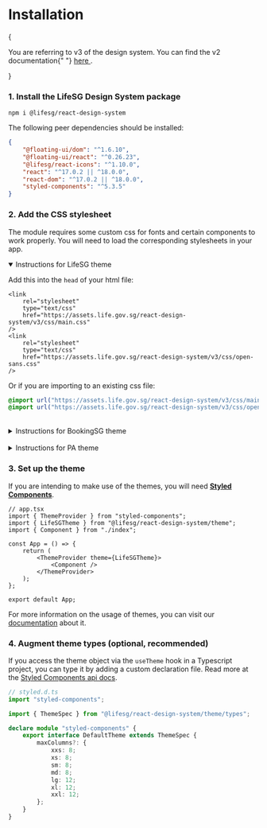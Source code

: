
<Meta title="Getting started/Installation" />

# Installation

<DocInfo type="warning">
    {
        <p>
            You are referring to v3 of the design system. You can find the v2
            documentation{" "}
            <a
                href="https://designsystem.life.gov.sg/react/v2/index.html"
                target="_blank"
            >
                here
            </a>
            .
        </p>
    }
</DocInfo>

### 1. Install the LifeSG Design System package

```
npm i @lifesg/react-design-system
```

The following peer dependencies should be installed:

```json
{
    "@floating-ui/dom": "^1.6.10",
    "@floating-ui/react": "^0.26.23",
    "@lifesg/react-icons": "^1.10.0",
    "react": "^17.0.2 || ^18.0.0",
    "react-dom": "^17.0.2 || ^18.0.0",
    "styled-components": "^5.3.5"
}
```

### 2. Add the CSS stylesheet

The module requires some custom css for fonts and certain components to work
properly. You will need to load the corresponding stylesheets in your app.

<details open name="css">

<summary>Instructions for LifeSG theme</summary>

Add this into the `head` of your html file:

```tsx
<link
    rel="stylesheet"
    type="text/css"
    href="https://assets.life.gov.sg/react-design-system/v3/css/main.css"
/>
<link
    rel="stylesheet"
    type="text/css"
    href="https://assets.life.gov.sg/react-design-system/v3/css/open-sans.css"
/>
```

Or if you are importing to an existing css file:

```css
@import url("https://assets.life.gov.sg/react-design-system/v3/css/main.css");
@import url("https://assets.life.gov.sg/react-design-system/v3/css/open-sans.css");
```

</details>

<br />

<details name="css">

<summary>Instructions for BookingSG theme</summary>

Add this into the `head` of your html file:

```html
<link
    rel="stylesheet"
    type="text/css"
    href="https://assets.life.gov.sg/react-design-system/v3/css/main.css"
/>
<link
    rel="stylesheet"
    type="text/css"
    href="https://assets.life.gov.sg/react-design-system/v3/css/plus-jakarta-sans.css"
/>
```

Or if you are importing to an existing css file:

```css
@import url("https://assets.life.gov.sg/react-design-system/v3/css/main.css");
@import url("https://assets.life.gov.sg/react-design-system/v3/css/plus-jakarta-sans.css");
```

</details>

<br />

<details name="css">

<summary>Instructions for PA theme</summary>

Add this into the `head` of your html file:

```html
<link
    rel="stylesheet"
    type="text/css"
    href="https://assets.life.gov.sg/react-design-system/v3/css/main.css"
/>
<link
    rel="stylesheet"
    type="text/css"
    href="https://assets.life.gov.sg/react-design-system/v3/css/lato.css"
/>
```

Or if you are importing to an existing css file:

```css
@import url("https://assets.life.gov.sg/react-design-system/v3/css/main.css");
@import url("https://assets.life.gov.sg/react-design-system/v3/css/lato.css");
```

</details>

### 3. Set up the theme

If you are intending to make use of the themes, you will need [**Styled
Components**](https://styled-components.com/docs).

```tsx
// app.tsx
import { ThemeProvider } from "styled-components";
import { LifeSGTheme } from "@lifesg/react-design-system/theme";
import { Component } from "./index";

const App = () => {
    return (
        <ThemeProvider theme={LifeSGTheme}>
            <Component />
        </ThemeProvider>
    );
};

export default App;
```

For more information on the usage of themes, you can visit our
[documentation](/docs/foundations-themes-introduction--docs) about it.

### 4. Augment theme types (optional, recommended)

If you access the theme object via the `useTheme` hook in a Typescript project,
you can type it by adding a custom declaration file. Read more at the [Styled
Components api
docs](https://styled-components.com/docs/api#create-a-declarations-file).

```ts
// styled.d.ts
import "styled-components";

import { ThemeSpec } from "@lifesg/react-design-system/theme/types";

declare module "styled-components" {
    export interface DefaultTheme extends ThemeSpec {
        maxColumns?: {
            xxs: 8;
            xs: 8;
            sm: 8;
            md: 8;
            lg: 12;
            xl: 12;
            xxl: 12;
        };
    }
}
```
